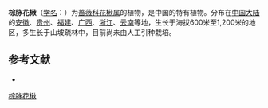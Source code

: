 {{Speciesbox
| name = 棕脉花楸
| status = 
| status_system = 
| image =
| genus = Sorbus
| species = dunnii
| authority = Rehd.
}}

'''棕脉花楸'''（[[学名|学名]]：{{lang|la|''Sorbus dunnii''}}）为[[蔷薇科|蔷薇科]][[花楸属|花楸属]]的植物，是中国的特有植物。分布在[[中国大陆|中国大陆]]的[[安徽|安徽]]、[[贵州|贵州]]、[[福建|福建]]、[[广西|广西]]、[[浙江|浙江]]、[[云南|云南]]等地，生长于海拔600米至1,200米的地区，多生长于山坡疏林中，目前尚未由人工引种栽培。

== 参考文献 ==
<div class="references-small">
* {{cite web| url =http://www.bioinfo.cn/db05/KmzwSpecies.php?action=view&id=19527| title =棕脉花楸| work =《中国高等植物数据库全库》| publisher =中国科学院微生物研究所| author =昆明植物研究所| accessdate =2009-02-25| deadurl =yes| archiveurl =https://web.archive.org/web/20160305004224/http://www.bioinfo.cn/db05/KmzwSpecies.php?action=view&id=19527| archivedate =2016-03-05}}
</div>
{{Taxonbar|from=Q11116640}}

[[Category:花楸属|棕脉花楸]]


{{植物小作品}}
